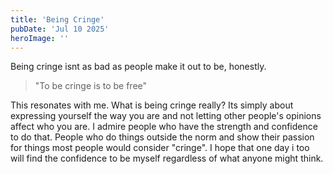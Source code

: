 ```yaml
---
title: 'Being Cringe'
pubDate: 'Jul 10 2025'
heroImage: ''
---
```


Being cringe isnt as bad as people make it out to be, honestly. 
> "To be cringe is to be free"

This resonates with me. What is being cringe really? Its simply about expressing yourself the way you are and not letting other people's opinions affect who you are. I admire people who have the strength and confidence to do that. People who do things outside the norm and show their passion for things most people would consider "cringe". I hope that one day i too will find the confidence to be myself regardless of what anyone might think.